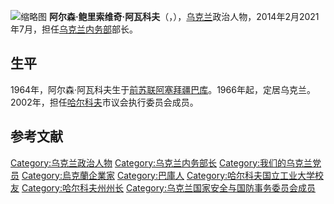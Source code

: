 {{Unreferenced|time=2020-09-17T08:41:39+00:00}}
[[File:Аваков.jpg|缩略图]]
'''阿尔森·鲍里索维奇·阿瓦科夫'''（{{lang-uk|Арсен Борисович Аваков}}，{{bd|1964年|1月2日||}}），[[乌克兰|乌克兰]]政治人物，2014年2月2021年7月，担任[[乌克兰内务部|乌克兰内务部]]部长。

== 生平 ==
1964年，阿尔森·阿瓦科夫生于[[前苏联|前苏联]][[阿塞拜疆|阿塞拜疆]][[巴库|巴库]]。1966年起，定居乌克兰。2002年，担任[[哈尔科夫|哈尔科夫]]市议会执行委员会成员。


==参考文献==
{{reflist}}

[[Category:乌克兰政治人物|Category:乌克兰政治人物]]
[[Category:乌克兰内务部长|Category:乌克兰内务部长]]
[[Category:我们的乌克兰党员|Category:我们的乌克兰党员]]
[[Category:烏克蘭企業家|Category:烏克蘭企業家]]
[[Category:巴庫人|Category:巴庫人]]
[[Category:哈尔科夫国立工业大学校友|Category:哈尔科夫国立工业大学校友]]
[[Category:哈尔科夫州州长|Category:哈尔科夫州州长]]
[[Category:乌克兰国家安全与国防事务委员会成员|Category:乌克兰国家安全与国防事务委员会成员]]